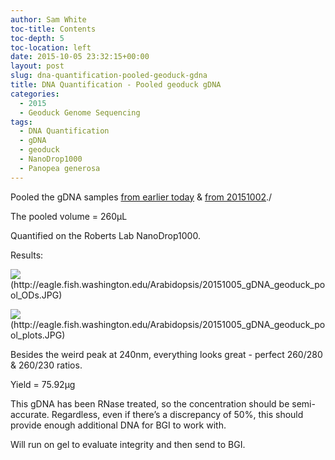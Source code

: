 ```yaml
---
author: Sam White
toc-title: Contents
toc-depth: 5
toc-location: left
date: 2015-10-05 23:32:15+00:00
layout: post
slug: dna-quantification-pooled-geoduck-gdna
title: DNA Quantification - Pooled geoduck gDNA
categories:
  - 2015
  - Geoduck Genome Sequencing
tags:
  - DNA Quantification
  - gDNA
  - geoduck
  - NanoDrop1000
  - Panopea generosa
---
```


Pooled the gDNA samples [from earlier today](https://robertslab.github.io/sams-notebook/posts/2015/2015-10-05-gdna-isolation-geoduck-adductor-muscle/) & [from 20151002](https://robertslab.github.io/sams-notebook/2015/10/02/dna-isolation-geoduck-olympia-oyster/)./

The pooled volume = 260μL

Quantified on the Roberts Lab NanoDrop1000.

Results:

![](https://eagle.fish.washington.edu/Arabidopsis/20151005_gDNA_geoduck_pool_ODs.JPG)(http://eagle.fish.washington.edu/Arabidopsis/20151005_gDNA_geoduck_pool_ODs.JPG)

![](https://eagle.fish.washington.edu/Arabidopsis/20151005_gDNA_geoduck_pool_plots.JPG)(http://eagle.fish.washington.edu/Arabidopsis/20151005_gDNA_geoduck_pool_plots.JPG)



Besides the weird peak at 240nm, everything looks great - perfect 260/280 & 260/230 ratios.

Yield = 75.92μg

This gDNA has been RNase treated, so the concentration should be semi-accurate. Regardless, even if there's a discrepancy of 50%, this should provide enough additional DNA for BGI to work with.

Will run on gel to evaluate integrity and then send to BGI.
